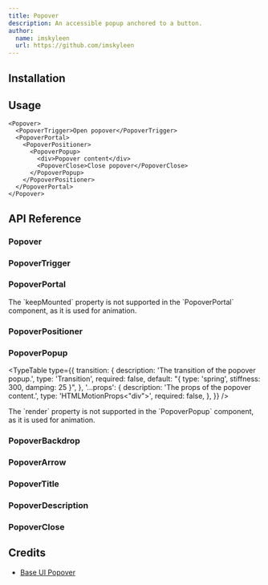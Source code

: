 ```yaml
---
title: Popover
description: An accessible popup anchored to a button.
author:
  name: imskyleen
  url: https://github.com/imskyleen
---
```


<ComponentPreview name="demo-primitives-base-popover" />

## Installation

<ComponentInstallation name="primitives-base-popover" />

## Usage

```tsx
<Popover>
  <PopoverTrigger>Open popover</PopoverTrigger>
  <PopoverPortal>
    <PopoverPositioner>
      <PopoverPopup>
        <div>Popover content</div>
        <PopoverClose>Close popover</PopoverClose>
      </PopoverPopup>
    </PopoverPositioner>
  </PopoverPortal>
</Popover>
```

## API Reference

### Popover

<ExternalLink
  href="https://base-ui.com/react/components/popover#root"
  text="Base UI API Reference - Popover.Root"
/>

### PopoverTrigger

<ExternalLink
  href="https://base-ui.com/react/components/popover#trigger"
  text="Base UI API Reference - Popover.Trigger"
/>

### PopoverPortal

<ExternalLink
  href="https://base-ui.com/react/components/popover#portal"
  text="Base UI API Reference - Popover.Portal"
/>

<Callout type="info">
  The `keepMounted` property is not supported in the `PopoverPortal` component,
  as it is used for animation.
</Callout>

### PopoverPositioner

<ExternalLink
  href="https://base-ui.com/react/components/popover#positioner"
  text="Base UI API Reference - Popover.Positioner"
/>

### PopoverPopup

<ExternalLink
  href="https://base-ui.com/react/components/popover#popup"
  text="Base UI API Reference - Popover.Popup"
/>

<TypeTable
  type={{
    transition: {
      description: 'The transition of the popover popup.',
      type: 'Transition',
      required: false,
      default: "{ type: 'spring', stiffness: 300, damping: 25 }",
    },
    '...props': {
      description: 'The props of the popover content.',
      type: 'HTMLMotionProps<"div">',
      required: false,
    },
  }}
/>

<Callout type="info">
  The `render` property is not supported in the `PopoverPopup` component, as it
  is used for animation.
</Callout>

### PopoverBackdrop

<ExternalLink
  href="https://base-ui.com/react/components/popover#backdrop"
  text="Base UI API Reference - Popover.Backdrop"
/>

### PopoverArrow

<ExternalLink
  href="https://base-ui.com/react/components/popover#arrow"
  text="Base UI API Reference - Popover.Arrow"
/>

### PopoverTitle

<ExternalLink
  href="https://base-ui.com/react/components/popover#title"
  text="Base UI API Reference - Popover.Title"
/>

### PopoverDescription

<ExternalLink
  href="https://base-ui.com/react/components/popover#description"
  text="Base UI API Reference - Popover.Description"
/>

### PopoverClose

<ExternalLink
  href="https://base-ui.com/react/components/popover#close"
  text="Base UI API Reference - Popover.Close"
/>

## Credits

- [Base UI Popover](https://base-ui.com/react/components/popover)
